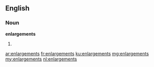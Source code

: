 ==English==

===Noun===
'''enlargements'''

# {{plural of|[[enlargement]]}}

[[ar:enlargements]]
[[fr:enlargements]]
[[ku:enlargements]]
[[mg:enlargements]]
[[my:enlargements]]
[[nl:enlargements]]